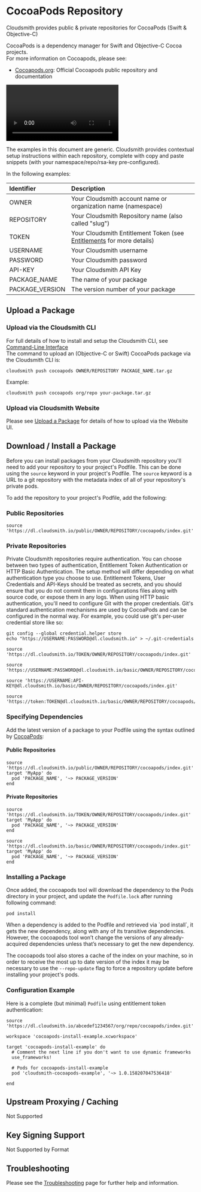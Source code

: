 
# CocoaPods Repository

Cloudsmith provides public & private repositories for CocoaPods (Swift & Objective-C)

CocoaPods is a dependency manager for Swift and Objective-C Cocoa projects.  
For more information on Cocoapods, please see: 

- [Cocoapods.org](https://cocoapods.org/): Official Cocoapods public repository and documentation

<Video wistiaId="0i4u9z5seg"></Video>

<Note variant="note" headline="Contextual Documentation">
  The examples in this document are generic. Cloudsmith provides contextual setup instructions within each repository, complete with copy and paste snippets (with your namespace/repo/rsa-key pre-configured).
</Note>

In the following examples: 

| Identifier      | Description                                                                               |
| :-------------- | :---------------------------------------------------------------------------------------- |
| OWNER           | Your Cloudsmith account name or organization name (namespace)                             |
| REPOSITORY      | Your Cloudsmith Repository name (also called "slug")                                      |
| TOKEN           | Your Cloudsmith Entitlement Token (see [Entitlements](doc:entitlements) for more details) |
| USERNAME        | Your Cloudsmith username                                                                  |
| PASSWORD        | Your Cloudsmith password                                                                  |
| API-KEY         | Your Cloudsmith API Key                                                                   |
| PACKAGE_NAME    | The name of your package                                                                  |
| PACKAGE_VERSION | The version number of your package                                                        |

## Upload a Package

### Upload via the Cloudsmith CLI

For full details of how to install and setup the Cloudsmith CLI, see [Command-Line Interface](doc:cli)  
The command to upload an (Objective-C or Swift) CocoaPods package via the Cloudsmith CLI is: 

```shell
cloudsmith push cocoapods OWNER/REPOSITORY PACKAGE_NAME.tar.gz
```

Example:

```shell
cloudsmith push cocoapods org/repo your-package.tar.gz
```

### Upload via Cloudsmith Website

Please see [Upload a Package](https://help.cloudsmith.io/docs/upload-via-website-ui) for details of how to upload via the Website UI.

## Download / Install a Package

Before you can install packages from your Cloudsmith repository you'll need to add your repository to your project's Podfile. This can be done using the `source` keyword in your project's Podfile. The `source` keyword is a URL to a git repository with the metadata index of all of your repository's private pods.

To add the repository to your project's Podfile, add the following:

### Public Repositories

```shell
source 'https://dl.cloudsmith.io/public/OWNER/REPOSITORY/cocoapods/index.git'
```

### Private Repositories

<Note variant="note" headline="Private Repositories">
Private Cloudsmith repositories require authentication.  You can choose between two types of authentication, Entitlement Token Authentication or HTTP Basic Authentication. 
The setup method will differ depending on what authentication type you choose to use.
</Note>

<Note variant="warning" headline="Warning">
Entitlement Tokens, User Credentials and API-Keys should be treated as secrets, and you should ensure that you do not commit them in configurations files along with source code, or expose them in any logs.
</Note>

<Note variant="warning" headline="Warning">
When using HTTP basic authentication, you'll need to configure Git with the proper credentials. Git's standard authentication mechanisms are used by CocoaPods and can be configured in the normal way. For example, you could use git's per-user credential store like so:
 
`git config --global credential.helper store`  
`echo "https://USERNAME:PASSWORD@dl.cloudsmith.io" > ~/.git-credentials`
</Note>

```shell Entitlement Token Auth
source 'https://dl.cloudsmith.io/TOKEN/OWNER/REPOSITORY/cocoapods/index.git'
```
```shell HTTP Basic Auth (User & Pass)
source 'https://USERNAME:PASSWORD@dl.cloudsmith.io/basic/OWNER/REPOSITORY/cocoapods/index.git'
```
```shell HTTP Basic Auth (API Key)
source 'https://USERNAME:API-KEY@dl.cloudsmith.io/basic/OWNER/REPOSITORY/cocoapods/index.git'
```
```shell HTTP Basic Auth (Token)
source 'https://token:TOKEN@dl.cloudsmith.io/basic/OWNER/REPOSITORY/cocoapods/index.git'
```

### Specifying Dependencies

Add the latest version of a package to your Podfile using the syntax outlined by [CocoaPods](https://guides.cocoapods.org/using/the-podfile.html):

#### Public Repositories

```shell
source 'https://dl.cloudsmith.io/public/OWNER/REPOSITORY/cocoapods/index.git'
target 'MyApp' do
  pod 'PACKAGE_NAME', '~> PACKAGE_VERSION'
end
```

#### Private Repositories

```shell Entitlement Token Auth
source 'https://dl.cloudsmith.io/TOKEN/OWNER/REPOSITORY/cocoapods/index.git'
target 'MyApp' do
  pod 'PACKAGE_NAME', '~> PACKAGE_VERSION'
end
```
```shell HTTP Basic Auth
source 'https://dl.cloudsmith.io/basic/OWNER/REPOSITORY/cocoapods/index.git'
target 'MyApp' do
  pod 'PACKAGE_NAME', '~> PACKAGE_VERSION'
end
```

### Installing a Package

Once added, the cocoapods tool will download the dependency to the Pods directory in your project, and update the `Podfile.lock` after running following command:

```shell
pod install
```

<Note variant="warning" headline="Warning">
When a dependency is added to the Podfile and retrieved via `pod install`, it gets the new dependency, along with any of its transitive dependencies. However, the cocoapods tool won’t change the versions of any already-acquired dependencies unless that’s necessary to get the new dependency.

The cocoapods tool also stores a cache of the index on your machine, so in order to receive the most up to date version of the index it may be necessary to use the `--repo-update` flag to force a repository update before installing your project's pods.
</Note>

### Configuration Example

Here is a complete (but minimal) `Podfile` using entitlement token authentication: 

```shell
source 'https://dl.cloudsmith.io/abcedef1234567/org/repo/cocoapods/index.git'

workspace 'cocoapods-install-example.xcworkspace'

target 'cocoapods-install-example' do
  # Comment the next line if you don't want to use dynamic frameworks
  use_frameworks!

  # Pods for cocoapods-install-example
  pod 'cloudsmith-cocoapods-example', '~> 1.0.158207047536418'

end
```

## Upstream Proxying / Caching

<span class="cs-tag cs-tag-dark-grey">Not Supported</span>

## Key Signing Support

<span class="cs-tag cs-tag-dark-grey">Not Supported by Format</span>

## Troubleshooting

Please see the [Troubleshooting](doc:troubleshooting) page for further help and information.
